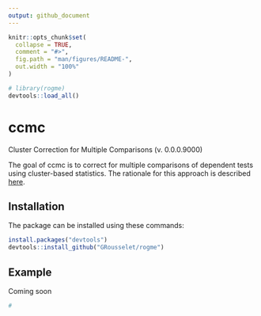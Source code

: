 ```yaml
---
output: github_document
---
```


<!-- README.md is generated from README.Rmd. Please edit that file -->

```r
knitr::opts_chunk$set(
  collapse = TRUE,
  comment = "#>",
  fig.path = "man/figures/README-",
  out.width = "100%"
)
```

```r
# library(rogme)
devtools::load_all()
```

# ccmc
Cluster Correction for Multiple Comparisons (v. 0.0.0.9000)

The goal of ccmc is to correct for multiple comparisons of dependent tests using cluster-based statistics. The rationale for this approach is described [here](https://garstats.wordpress.com/2018/09/06/cluster/).

## Installation

The package can be installed using these commands:
```r
install.packages("devtools")
devtools::install_github("GRousselet/rogme")
```


## Example

Coming soon

```r
#
```


